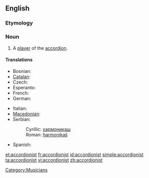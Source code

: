 ==English==

===Etymology===
{{suffix|accordion|ist}}

===Noun===
{{en-noun}}

# A [[player]] of the [[accordion]].

====Translations====
{{trans-top|player of the accordion}}
* Bosnian: {{t-|bs|harmonikaš|m}}
* [[Catalan]]: {{t|ca|acordionista|m|f}}
* Czech: {{t-|cs|harmonikář|m}}
* Esperanto: {{t|eo|akordionisto}}
* French: {{t+|fr|accordéoniste|m|f}}
* German: {{t+|de|Akkordeonspieler|m}}
{{trans-mid}}
* Italian: {{t|it|fisarmonicista|m|f}}
* [[Macedonian]]: {{t|mk|армоникаш|m|tr=armonikáš}}
* Serbian:
*: Cyrillic: [[хармоникаш#Serbian|хармоникаш]] {{m}}
*: Roman: [[harmonikaš#Serbian|harmonikaš]] {{m}}
* Spanish: {{t-|es|acordeonista|m|f}}
{{trans-bottom}}

[[Category:Musicians]]

[[et:accordionist]]
[[fr:accordionist]]
[[id:accordionist]]
[[simple:accordionist]]
[[ta:accordionist]]
[[vi:accordionist]]
[[zh:accordionist]]